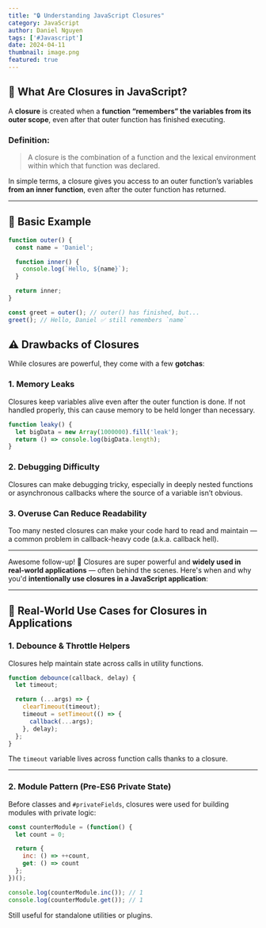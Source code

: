 ```yaml
---
title: "🔒 Understanding JavaScript Closures"
category: JavaScript
author: Daniel Nguyen
tags: ['#Javascript']
date: 2024-04-11
thumbnail: image.png
featured: true
---
```


## 🔐 What Are Closures in JavaScript?

A **closure** is created when a **function “remembers” the variables from its outer scope**, even after that outer function has finished executing.

### Definition:
> A closure is the combination of a function and the lexical environment within which that function was declared.

In simple terms, a closure gives you access to an outer function’s variables **from an inner function**, even after the outer function has returned.

---

## 🧠 Basic Example

```js
function outer() {
  const name = 'Daniel';

  function inner() {
    console.log(`Hello, ${name}`);
  }

  return inner;
}

const greet = outer(); // outer() has finished, but...
greet(); // Hello, Daniel ✅ still remembers `name`
```

## ⚠️ Drawbacks of Closures

While closures are powerful, they come with a few **gotchas**:

### 1. **Memory Leaks**
Closures keep variables alive even after the outer function is done. If not handled properly, this can cause memory to be held longer than necessary.

```js
function leaky() {
  let bigData = new Array(1000000).fill('leak');
  return () => console.log(bigData.length);
}
```

### 2. **Debugging Difficulty**
Closures can make debugging tricky, especially in deeply nested functions or asynchronous callbacks where the source of a variable isn’t obvious.

### 3. **Overuse Can Reduce Readability**
Too many nested closures can make your code hard to read and maintain — a common problem in callback-heavy code (a.k.a. callback hell).

---

Awesome follow-up! 🙌 Closures are super powerful and **widely used in real-world applications** — often behind the scenes. Here's when and why you'd **intentionally use closures in a JavaScript application**:

---

## 🚀 Real-World Use Cases for Closures in Applications

### 1. **Debounce & Throttle Helpers**

Closures help maintain state across calls in utility functions.

```js
function debounce(callback, delay) {
  let timeout;

  return (...args) => {
    clearTimeout(timeout);
    timeout = setTimeout(() => {
      callback(...args);
    }, delay);
  };
}
```

The `timeout` variable lives across function calls thanks to a closure.

---

### 2. **Module Pattern (Pre-ES6 Private State)**

Before classes and `#privateFields`, closures were used for building modules with private logic:

```js
const counterModule = (function() {
  let count = 0;

  return {
    inc: () => ++count,
    get: () => count
  };
})();

console.log(counterModule.inc()); // 1
console.log(counterModule.get()); // 1
```

Still useful for standalone utilities or plugins.
